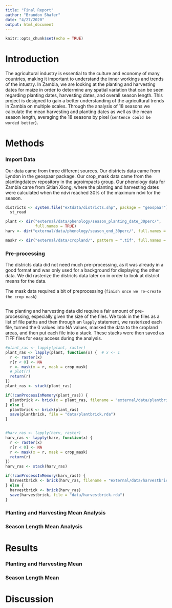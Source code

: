 ```yaml
---
title: "Final Report"
author: "Brandon Shafer"
date: "4/27/2020"
output: html_document
---
```


```r
knitr::opts_chunk$set(echo = TRUE)
```


# Introduction
  The agricultural industry is essential to the culture and economy of many countries, making it important to understand the inner workings and trends of the intustry. In Zambia, we are looking at the planting and harvesting dates for maize in order to determine any spatial variation that can be seen regarding planting dates, harvesting dates, and overall season length. This project is designed to gain a better understanding of the agricultural trends in Zambia on multiple scales. Through the analysis of 18 seasons we calculate the mean harvesting and planting dates as well as the mean season length, averaging the 18 seasons by pixel (`sentence could be worded better`). 

# Methods
### Import Data
  Our data came from three different sources. Our districts data came from Lyndon in the geospaar package. Our crop_mask data came from the plantingdatecv repository in the agroimpacts group. Our phenology data for Zambia came from Sitian Xiong, where the planting and harvesting dates were calculated when the ndvi reached 30% of the maximum ndvi for the season.

```r
districts <- system.file("extdata/districts.shp", package = "geospaar")%>%
  st_read

plant <- dir("external/data/phenology/season_planting_date_30perc/",
             full.names = TRUE)
harv <- dir("external/data/phenology/season_end_30perc/", full.names = TRUE)

maskr <- dir("external/data/cropland/", pattern = ".tif", full.names = TRUE)
```


### Pre-processing
  The districts data did not need much pre-processing, as it was already in a good format and was only used for a background for displaying the other data. We did rasterize the districts data later on in order to look at district means for the data.

  The mask data required a bit of preprocessing (`finish once we re-create the crop mask`)
```r

```


  The planting and harvesting data did require a fair amount of pre-processing, especially given the size of the files. We took in the files as a list of file paths and then through an `lapply` statement, we rasterized each file, turned the 0 values into NA values, masked the data to the cropland areas, and then put each file into a stack. These stacks were then saved as TIFF files for easy access during the analysis.
```r
#plant_ras <- lapply(plant, raster)
plant_ras <- lapply(plant, function(x) {  # x <- 1
  r <- raster(x)
  r[r < 0] <- NA
  r <- mask(x = r, mask = crop_mask)
  # plot(r)
  return(r)
})
plant_ras <- stack(plant_ras)

if(!canProcessInMemory(plant_ras)) {
  plantbrick <- brick(x = plant_ras, filename = "external/data/plantbrick.tif")
} else {
  plantbrick <- brick(plant_ras)
  save(plantbrick, file = "data/plantbrick.rda")
}


#harv_ras <- lapply(harv, raster)
harv_ras <- lapply(harv, function(x) {
  r <- raster(x)
  r[r < 0] <- NA
  r <- mask(x = r, mask = crop_mask)
  return(r)
})
harv_ras <- stack(harv_ras)

if(!canProcessInMemory(harv_ras)) {
  harvestbrick <- brick(harv_ras, filename = "external/data/harvestbrick.tif")
} else {
  harvestbrick <- brick(harv_ras)
  save(harvestbrick, file = "data/harvestbrick.rda")
}
```


### Planting and Harvesting Mean Analysis
  

### Season Length Mean Analysis

# Results
### Planting and Harvesting Mean

### Season Length Mean

# Discussion





